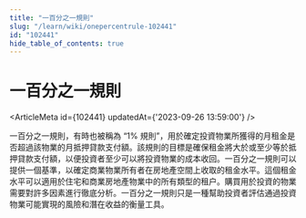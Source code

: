 ```yaml
---
title: "一百分之一規則"
slug: "/learn/wiki/onepercentrule-102441"
id: "102441"
hide_table_of_contents: true
---
```



# 一百分之一規則

<ArticleMeta id={102441} updatedAt={'2023-09-26 13:59:00'} />
<div className='border-solid border-b border-t-0 my-4 border-[var(--ifm-color-gray-300)]' />

一百分之一規則，有時也被稱為 “1% 規則”，用於確定投資物業所獲得的月租金是否超過該物業的月抵押貸款支付額。該規則的目標是確保租金將大於或至少等於抵押貸款支付額，以便投資者至少可以將投資物業的成本收回。一百分之一規則可以提供一個基準，以確定商業物業所有者在房地產空間上收取的租金水平。這個租金水平可以適用於住宅和商業房地產物業中的所有類型的租户。購買用於投資的物業需要對許多因素進行徹底分析。一百分之一規則只是一種幫助投資者評估通過投資物業可能實現的風險和潛在收益的衡量工具。
